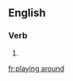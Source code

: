 ==English==

===Verb===
{{head|en|head=[[playing]] [[around]]}}

# {{present participle of|play around}}

[[fr:playing around]]